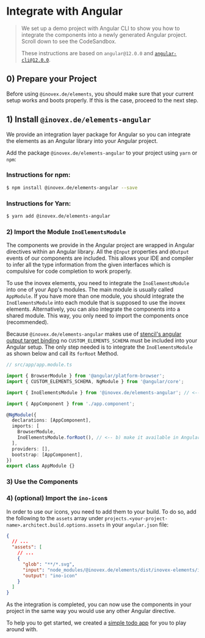 
<Meta title="Docs/Framework Integration/Angular" />


# Integrate with Angular

> We set up a demo project with Angular CLI to show you how to integrate the components into a newly generated Angular
> project. Scroll down to see the CodeSandbox.
>
> These instructions are based on `angular@12.0.0` and [`angular-cli@12.0.0`](https://cli.angular.io/).

## 0) Prepare your Project

Before using `@inovex.de/elements`, you should make sure that your current setup works and boots properly.
If this is the case, proceed to the next step.

## 1) Install `@inovex.de/elements-angular`

We provide an integration layer package for Angular so you can integrate the elements as an Angular library
into your Angular project.

Add the package `@inovex.de/elements-angular` to your project using `yarn` or `npm`:

### Instructions for npm:

```sh
$ npm install @inovex.de/elements-angular --save
```

### Instructions for Yarn:

```sh
$ yarn add @inovex.de/elements-angular
```

### 2) Import the Module `InoElementsModule`

The components we provide in the Angular project are wrapped in Angular directives within an Angular library.
All the `@Input` properties and `@Output` events of our components are included. This allows your IDE
and compiler to infer all the type information from the given interfaces which is compulsive for code completion
to work properly.

To use the inovex elements, you need to integrate the `InoElementsModule` into one of your App's
modules. The main module is usually called `AppModule`. If you have more than one module, you should
integrate the `InoElementsModule` into each module that is supposed to use the inovex elements. Alternatively,
you can also integrate the components into a shared module. This way, you only need to import the components once
(recommended).

Because `@inovex.de/elements-angular` makes use of [stencil's angular output target binding](https://stenciljs.com/docs/angular#bindings) no `CUSTOM_ELEMENTS_SCHEMA` must be included into your Angular setup. The only step needed is to integrate the `InoElementsModule` as shown below and call its `forRoot` Method.

```typescript
// src/app/app.module.ts

import { BrowserModule } from '@angular/platform-browser';
import { CUSTOM_ELEMENTS_SCHEMA, NgModule } from '@angular/core';

import { InoElementsModule } from '@inovex.de/elements-angular'; // <-- a) import our package

import { AppComponent } from './app.component';

@NgModule({
  declarations: [AppComponent],
  imports: [
    BrowserModule,
    InoElementsModule.forRoot(), // <-- b) make it available in Angular
  ],
  providers: [],
  bootstrap: [AppComponent],
})
export class AppModule {}
```

### 3) Use the Components

### 4) (optional) Import the `ino-icon`s

In order to use our icons, you need to add them to your build.
To do so, add the following to the `assets` array under `projects.<your-project-name>.architect.build.options.assets` in your `angular.json` file:

```json
{
  // ...
  "assets": [
    // ...
    {
      "glob": "**/*.svg",
      "input": "node_modules/@inovex.de/elements/dist/inovex-elements/ino-icon",
      "output": "ino-icon"
    }
  ]
}
```

As the integration is completed, you can now use the components in your project in the same way you would use
any other Angular directive.

To help you to get started, we created a [simple todo app](https://codesandbox.io/s/github/inovex/elements-example-angular) for you to play around with.
